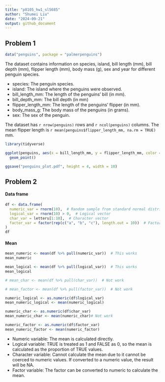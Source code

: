 ```yaml
---
title: "p8105_hw1_sl5685"
author: "Shumei Liu"
date: "2024-09-21"
output: github_document
---
```


## Problem 1
```r
data("penguins", package = "palmerpenguins")
```

The dataset contains information on species, island, bill length (mm), bill depth (mm), flipper length (mm), body mass (g), sex and year for different penguin species.

* species: The penguin species.
* island: The island where the penguins were observed.
* bill_length_mm: The length of the penguins' bill (in mm).
* bill_depth_mm: The bill depth (in mm)  
* flipper_length_mm: The length of the penguins' flipper (in mm).
* body_mass_g: The body mass of the penguins (in grams).
* sex: The sex of the penguin.

The dataset has `r nrow(penguins)` rows and `r ncol(penguins)` columns. 
The mean flipper length is `r mean(penguins$flipper_length_mm, na.rm = TRUE)` mm.

```r
library(tidyverse)

ggplot(penguins, aes(x = bill_length_mm, y = flipper_length_mm, color = species)) +
  geom_point()

ggsave("penguins_plot.pdf", height = 4, width = 10)
```

## Problem 2

#### Data frame
```r
df <- data.frame(
  numeric_var = rnorm(10),  # Random sample from standard normal distribution
  logical_var = rnorm(10) > 0,  # Logical vector
  char_var = letters[1:10],  # Character vector
  factor_var = factor(rep(c("a", "b", "c"), length.out = 10))  # Factor vector
)
df
```

#### Mean
```r
mean_numeric <- mean(df %>% pull(numeric_var))  # This works
mean_numeric

mean_logical <- mean(df %>% pull(logical_var))  # This works
mean_logical

# mean_char <- mean(df %>% pull(char_var))  # Not work

# mean_factor <- mean(df %>% pull(factor_var))  # Not work 
```

```r
numeric_logical <- as.numeric(df$logical_var) 
mean_numeric_logical <- mean(numeric_logical)
```
```r
numeric_char <- as.numeric(df$char_var) 
mean_numeric_char <- mean(numeric_char)# Not work
```
```r
numeric_factor <- as.numeric(df$factor_var)
mean_numeric_factor <- mean(numeric_factor)
```
* Numeric variable: The mean is calculated directly.
* Logical variable: TRUE is treated as 1 and FALSE as 0, so the mean is calculated as the proportion of TRUE values.
* Character variable: Cannot calculate the mean due to it cannot be coerced to numeric values. If converted to a numeric value, the result will be NA.
* Factor variable: The factor can be converted to numeric to calculate the mean.






